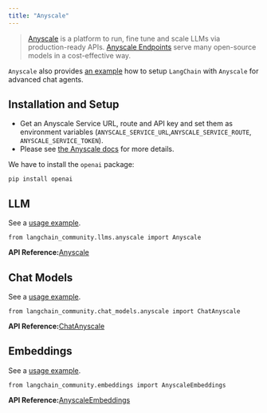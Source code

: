 ```yaml
---
title: "Anyscale"
---
```


> [Anyscale](https://www.anyscale.com) is a platform to run, fine tune and scale LLMs via production-ready APIs. [Anyscale Endpoints](https://docs.anyscale.com/endpoints/overview) serve many open-source models in a cost-effective way.

`Anyscale` also provides [an example](https://docs.anyscale.com/endpoints/model-serving/examples/langchain-integration) how to setup `LangChain` with `Anyscale` for advanced chat agents.

## Installation and Setup

* Get an Anyscale Service URL, route and API key and set them as environment variables (`ANYSCALE_SERVICE_URL`,`ANYSCALE_SERVICE_ROUTE`, `ANYSCALE_SERVICE_TOKEN`).
* Please see [the Anyscale docs](https://www.anyscale.com/get-started) for more details.

We have to install the `openai` package:

```
pip install openai
```

## LLM

See a [usage example](/oss/integrations/llms/anyscale).

```
from langchain_community.llms.anyscale import Anyscale
```

**API Reference:**[Anyscale](https://python.langchain.com/api_reference/community/llms/langchain_community.llms.anyscale.Anyscale.html)

## Chat Models

See a [usage example](/oss/integrations/chat/anyscale).

```
from langchain_community.chat_models.anyscale import ChatAnyscale
```

**API Reference:**[ChatAnyscale](https://python.langchain.com/api_reference/community/chat_models/langchain_community.chat_models.anyscale.ChatAnyscale.html)

## Embeddings

See a [usage example](/oss/integrations/text_embedding/anyscale).

```
from langchain_community.embeddings import AnyscaleEmbeddings
```

**API Reference:**[AnyscaleEmbeddings](https://python.langchain.com/api_reference/community/embeddings/langchain_community.embeddings.anyscale.AnyscaleEmbeddings.html)
